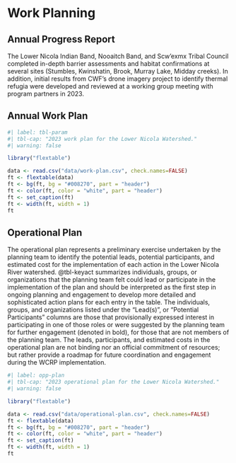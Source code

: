 # Work Planning 

## Annual Progress Report {.unnumbered}

The Lower Nicola Indian Band, Nooaitch Band, and Scw’exmx Tribal Council completed in-depth barrier assessments and habitat confirmations at several sites (Stumbles, Kwinshatin, Brook, Murray Lake, Midday creeks). In addition, initial results from CWF’s drone imagery project to identify thermal refugia were developed and reviewed at a working group meeting with program partners in 2023.

## Annual Work Plan {.unnumbered}

```r
#| label: tbl-param
#| tbl-cap: "2023 work plan for the Lower Nicola Watershed."
#| warning: false

library("flextable")

data <- read.csv("data/work-plan.csv", check.names=FALSE)
ft <- flextable(data)
ft <- bg(ft, bg = "#008270", part = "header")
ft <- color(ft, color = "white", part = "header")
ft <- set_caption(ft)
ft <- width(ft, width = 1)
ft 
```

## Operational Plan {.unnumbered}

The operational plan represents a preliminary exercise undertaken by the planning team to identify the potential leads, potential participants, and estimated cost for the implementation of each action in the Lower Nicola River watershed. @tbl-keyact summarizes individuals, groups, or organizations that the planning team felt could lead or participate in the implementation of the plan and should be interpreted as the first step in ongoing planning and engagement to develop more detailed and sophisticated action plans for each entry in the table. The individuals, groups, and organizations listed under the "Lead(s)", or "Potential Participants" columns are those that provisionally expressed interest in participating in one of those roles or were suggested by the planning team for further engagement (denoted in bold), for those that are not members of the planning team. The leads, participants, and estimated costs in the operational plan are not binding nor an official commitment of resources; but rather provide a roadmap for future coordination and engagement during the WCRP implementation.

```r
#| label: opp-plan
#| tbl-cap: "2023 operational plan for the Lower Nicola Watershed."
#| warning: false

library("flextable")

data <- read.csv("data/operational-plan.csv", check.names=FALSE)
ft <- flextable(data)
ft <- bg(ft, bg = "#008270", part = "header")
ft <- color(ft, color = "white", part = "header")
ft <- set_caption(ft)
ft <- width(ft, width = 1)
ft 
```